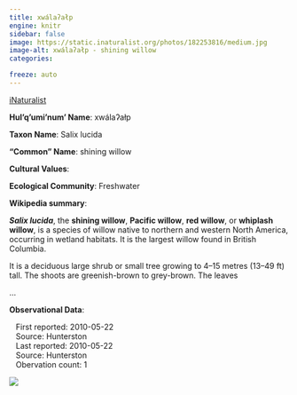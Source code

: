 ```yaml
---
title: xwálaʔałp
engine: knitr
sidebar: false
image: https://static.inaturalist.org/photos/182253816/medium.jpg
image-alt: xwálaʔałp - shining willow
categories:

freeze: auto
---
```


<div role="img" class="imerss-photo" style="background-image: url(https://static.inaturalist.org/photos/182253816/medium.jpg)" 
 alt="xwálaʔałp - shining willow">
 <a href="https://www.inaturalist.org/taxa/54846" target="_blank" class="taxonDisplay-iNat-extern">iNaturalist<span class="external-link"></span></a>
</div>

**Hul'q'umi'num' Name**: xwálaʔałp



**Taxon Name**: Salix lucida

**"Common" Name**: shining willow

**Cultural Values**:

:::{layout-nrow=1}

:::

**Ecological Community**: Freshwater

**Wikipedia summary**:
<p class="mw-empty-elt">
</p>

<p><i><b>Salix lucida</b></i>, the <b>shining willow</b>, <b>Pacific willow</b>, <b>red willow</b>, or <b>whiplash willow</b>, is a species of willow native to northern and western North America, occurring in wetland habitats. It is the largest willow found in British Columbia.
</p><p>It is a deciduous large shrub or small tree growing to 4–15 metres (13–49&#160;ft) tall. The shoots are greenish-brown to grey-brown. The leaves</p>...

**Observational Data**:

|    First reported: 2010-05-22

|    Source: Hunterston

|    Last reported: 2010-05-22

|    Source: Hunterston

|    Obervation count: 1

![](community_dist.png)
